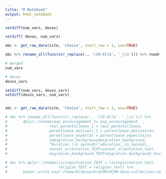 ```yaml
---
title: "R Notebook"
output: html_notebook
---
```



```r
setdiff(num_vars, devos)
```

```r
setdiff( devos, num_vars)
```

```r
abc <- get_raw_data(site, 'Choice', start_row = 1, sav=TRUE)

abc %>% rename_all(funs(str_replace(., '([0-9])$', '_\\1'))) %>% readr::write_csv('raw_data/USA_Devos/USA_Devos_NumericValues.csv')
```


```r
# merged
num_vars

# devos
devos_vars

setdiff(num_vars, devos_vars)
setdiff(devos_vars, num_vars)


abc <- get_raw_data(site, 'Choice', start_row = 1, sav=TRUE)

# abc %>% rename_all(funs(str_replace(., '([0-9])$', '_\\1'))) %>% 
#       dplyr::rename(exp_encouragement_1= exp_encouragement  ,
#                   real_parentalleave_1 = real_parentalleave,
#                   parentleave_motivati_1 = parentleave_motivation,
#                   parentleave_expectat = parentleave_expectation, 
#                   immigration_backgrou=immigration_background,
#                   "Duration (in seconds)"=Duration__in_seconds_,
#                   sexual_orientation_TEXT=sexual_orientation_text,
#                   migration_background_TEXT=migration_background_text) %>% 

# abc %>% dplyr::rename(livingsituation_TEXT = livingsituation_text,
#                       religion_TEXT = religion_text) %>%
#       haven::write_sav('/home/binb/work/UCOM/UCOM-data-collection/raw_data/USA_Devos/USA_Devos_ChoiceValues.sav')
```



